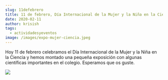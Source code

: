 ```yaml
---
slug: 11defebrero
title: 11 de febrero, Día Internacional de la Mujer y la Niña en la Ciencia
date: 2020-02-11
author: krisish
tags:
  - actividadesyeventos
image: /images/expo-mujer-ciencia.jpeg
---
```

Hoy 11 de febrero celebramos el Día Internacional de la Mujer y la Niña en la Ciencia y hemos montado una pequeña exposición con algunas científicas importantes en el colegio. Esperamos que os guste. 

![](/images/expo-mujer-ciencia.jpeg)
